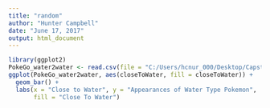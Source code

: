 ---
title: "random"
author: "Hunter Campbell"
date: "June 17, 2017"
output: html_document
---

```{r echo = FALSE, message = FALSE}
library(ggplot2)
PokeGo_water2water <- read.csv(file = "C:/Users/hcnur_000/Desktop/Capstone Project/Capstone Project Data Wrangling/PokeGo_water2water.csv")
ggplot(PokeGo_water2water, aes(closeToWater, fill = closeToWater)) +
  geom_bar() +
  labs(x = "Close to Water", y = "Appearances of Water Type Pokemon",
       fill = "Close To Water")
```

